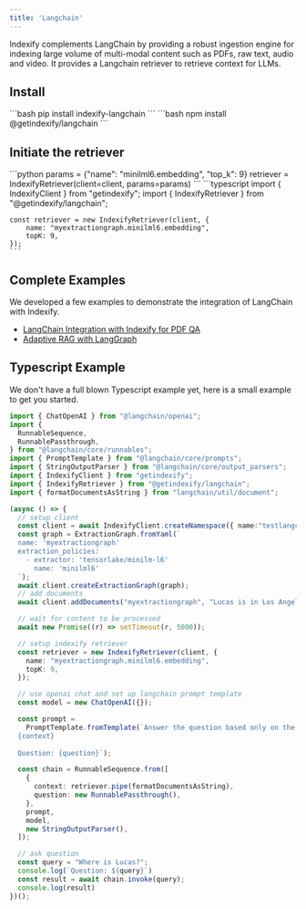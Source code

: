 ```yaml
---
title: 'Langchain'
---
```


Indexify complements LangChain by providing a robust ingestion engine for indexing large volume of multi-modal content such as PDFs, raw text, audio and video. 
It provides a Langchain retriever to retrieve context for LLMs.

## Install
<Tabs>
  <Tab title="Python">
    ```bash
    pip install indexify-langchain
    ```
  </Tab>
  <Tab title="Typescript">
    ```bash
    npm install @getindexify/langchain
    ```
  </Tab>
</Tabs>

## Initiate the retriever
<Tabs>
  <Tab title="Python">
    ```python
    params = {"name": "minilml6.embedding", "top_k": 9}
    retriever = IndexifyRetriever(client=client, params=params)
    ```
  </Tab>
  <Tab title="Typescript">
    ```typescript
    import { IndexifyClient } from "getindexify";
    import { IndexifyRetriever } from "@getindexify/langchain";

    const retriever = new IndexifyRetriever(client, {
        name: "myextractiongraph.minilml6.embedding",
        topK: 9,
    });
    ```
  </Tab>
</Tabs>

## Complete Examples

We developed a few examples to demonstrate the integration of LangChain with Indexify.

- [LangChain Integration with Indexify for PDF QA](https://github.com/tensorlakeai/indexify/tree/main/examples/pdf/langchain)
- [Adaptive RAG with LangGraph](https://github.com/tensorlakeai/indexify/tree/main/examples/pdf/langgraph)


## Typescript Example

We don't have a full blown Typescript example yet, here is a small example to get you started.

```typescript
import { ChatOpenAI } from "@langchain/openai";
import {
  RunnableSequence,
  RunnablePassthrough,
} from "@langchain/core/runnables";
import { PromptTemplate } from "@langchain/core/prompts";
import { StringOutputParser } from "@langchain/core/output_parsers";
import { IndexifyClient } from "getindexify";
import { IndexifyRetriever } from "@getindexify/langchain";
import { formatDocumentsAsString } from "langchain/util/document";

(async () => {
  // setup client
  const client = await IndexifyClient.createNamespace({ name:"testlangchain" });
  const graph = ExtractionGraph.fromYaml(`
  name: 'myextractiongraph'
  extraction_policies:
    - extractor: 'tensorlake/minilm-l6'
      name: 'minilml6'
  `);
  await client.createExtractionGraph(graph);
  // add documents
  await client.addDocuments("myextractiongraph", "Lucas is in Los Angeles, California");

  // wait for content to be processed
  await new Promise((r) => setTimeout(r, 5000));

  // setup indexify retriever
  const retriever = new IndexifyRetriever(client, {
    name: "myextractiongraph.minilml6.embedding",
    topK: 9,
  });

  // use openai chat and set up langchain prompt template
  const model = new ChatOpenAI({});

  const prompt =
    PromptTemplate.fromTemplate(`Answer the question based only on the following context:
  {context}
  
  Question: {question}`);

  const chain = RunnableSequence.from([
    {
      context: retriever.pipe(formatDocumentsAsString),
      question: new RunnablePassthrough(),
    },
    prompt,
    model,
    new StringOutputParser(),
  ]);

  // ask question
  const query = "Where is Lucas?";
  console.log(`Question: ${query}`)
  const result = await chain.invoke(query);
  console.log(result)
})();
```
